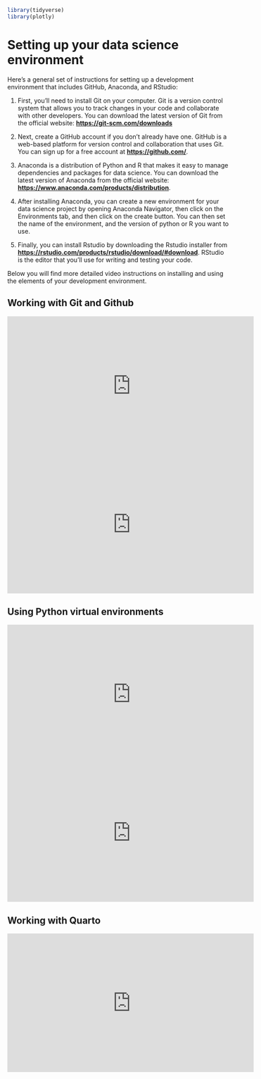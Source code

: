 ```r
library(tidyverse)
library(plotly)
```

# Setting up your data science environment {#setup}

Here's a general set of instructions for setting up a development environment that includes GitHub, Anaconda, and RStudio:

1.  First, you'll need to install Git on your computer. Git is a version control system that allows you to track changes in your code and collaborate with other developers. You can download the latest version of Git from the official website: [**https://git-scm.com/downloads**](https://git-scm.com/downloads)

2.  Next, create a GitHub account if you don't already have one. GitHub is a web-based platform for version control and collaboration that uses Git. You can sign up for a free account at [**https://github.com/**](https://github.com/).

3.  Anaconda is a distribution of Python and R that makes it easy to manage dependencies and packages for data science. You can download the latest version of Anaconda from the official website: [**https://www.anaconda.com/products/distribution**](https://www.anaconda.com/products/distribution).

4.  After installing Anaconda, you can create a new environment for your data science project by opening Anaconda Navigator, then click on the Environments tab, and then click on the create button.
    You can then set the name of the environment, and the version of python or R you want to use.

5.  Finally, you can install Rstudio by downloading the Rstudio installer from [**https://rstudio.com/products/rstudio/download/#download**](https://rstudio.com/products/rstudio/download/#download). RStudio is the editor that you'll use for writing and testing your code.

Below you will find more detailed video instructions on installing and using the elements of your development environment.

## Working with Git and Github

<iframe width="560" height="315" src="https://www.youtube.com/embed/8Dd7KRpKeaE" title="YouTube video player" frameborder="0" allow="accelerometer; autoplay; clipboard-write; encrypted-media; gyroscope; picture-in-picture" allowfullscreen>

</iframe>

<iframe width="560" height="315" src="https://www.youtube.com/embed/TQN2ZFoGYmI" title="YouTube video player" frameborder="0" allow="accelerometer; autoplay; clipboard-write; encrypted-media; gyroscope; picture-in-picture" allowfullscreen>

</iframe>

## Using Python virtual environments

<iframe width="560" height="315" src="https://www.youtube.com/embed/K7rm_Q5XD8o" title="YouTube video player" frameborder="0" allow="accelerometer; autoplay; clipboard-write; encrypted-media; gyroscope; picture-in-picture" allowfullscreen>

</iframe>

<iframe width="560" height="315" src="https://www.youtube.com/embed/MUZtVEDKXsk" title="YouTube video player" frameborder="0" allow="accelerometer; autoplay; clipboard-write; encrypted-media; gyroscope; picture-in-picture" allowfullscreen>

</iframe>

## Working with Quarto

<iframe width="560" height="315" src="https://www.youtube.com/embed/shVSmYna3GM" title="YouTube video player" frameborder="0" allow="accelerometer; autoplay; clipboard-write; encrypted-media; gyroscope; picture-in-picture" allowfullscreen>

</iframe>
